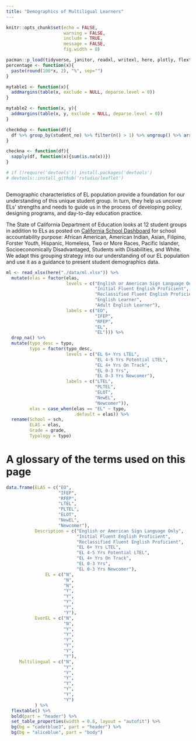 ```yaml
---
title: "Demographics of Multiligual Learners"
---
```


```r
knitr::opts_chunk$set(echo = FALSE,
                      warning = FALSE,
                      include = TRUE,
                      message = FALSE,
                      fig.width = 8)

pacman::p_load(tidyverse, janitor, readxl, writexl, here, plotly, flextable)
percentage <- function(x){
  paste(round(100*x, 2), "%", sep="")
}

mytable1 <- function(x){
  addmargins(table(x, exclude = NULL, deparse.level = 0))
}

mytable2 <- function(x, y){
  addmargins(table(x, y, exclude = NULL, deparse.level = 0))
}

checkdup <- function(df){
  df %>% group_by(student_no) %>% filter(n() > 1) %>% ungroup() %>% arrange(student_no)
}

checkna <- function(df){
  sapply(df, function(x){sum(is.na(x))})
}
```


```r
# if (!require('devtools')) install.packages('devtools')
# devtools::install_github('rstudio/leaflet')
```


```r

```


Demographic characteristics of EL population provide a foundation for our understanding of this unique student group. In turn, they help us uncover ELs' strengths and needs to guide us in the process of developing policy, designing programs, and day-to-day education practice. 

The State of California Department of Education looks at 12 student groups in addition to ELs as posted on [California School Dashboard](https://www.caschooldashboard.org/) for school accountability purpose: African American, American Indian, Asian, Filipino, Forster Youth, Hispanic, Homeless, Two or More Races, Pacific Islander, Socioeconomically Disadvantaged, Students with Disabilities, and White. We adapt this grouping strategy into our understanding of our EL population and use it as a guidance to present student demographics data.


```r
ml <- read_xlsx(here("./data/ml.xlsx")) %>%
  mutate(elas = factor(elas,
                       levels = c("English or American Sign Language Only",
                                  "Initial Fluent English Proficient",
                                  "Reclassified Fluent English Proficient",
                                  "English Learner",
                                  "Adult English Learner"),
                       labels = c("EO",
                                  "IFEP",
                                  "RFEP",
                                  "EL",
                                  "EL"))) %>%
  drop_na() %>%
  mutate(typo_desc = typo,
         typo = factor(typo_desc,
                       levels = c("EL 6+ Yrs LTEL",
                                  "EL 4-5 Yrs Potential LTEL",
                                  "EL 4+ Yrs On Track",
                                  "EL 0-3 Yrs",
                                  "EL 0-3 Yrs Newcomer"),
                       labels = c("LTEL",
                                  "PLTEL",
                                  "ELOT",
                                  "NewEL",
                                  "Newcomer")),
         elas = case_when(elas == "EL" ~ typo, 
                          .default = elas)) %>% 
  rename(School = sch,
         ELAS = elas,
         Grade = grade,
         Typology = typo)
```





# A glossary of the terms used on this page

```r
data.frame(ELAS = c("EO",
                    "IFEP",
                    "RFEP",
                    "LTEL",
                    "PLTEL",
                    "ELOT",
                    "NewEL",
                    "Newcomer"),
           Description = c("English or American Sign Language Only",
                           "Initial Fluent English Proficient",
                           "Reclassified Fluent English Proficient",
                           "EL 6+ Yrs LTEL",
                           "EL 4-5 Yrs Potential LTEL",
                           "EL 4+ Yrs On Track",
                           "EL 0-3 Yrs",
                           "EL 0-3 Yrs Newcomer"),
               EL = c("N",
                      "N",
                      "N",
                      "Y",
                      "Y",
                      "Y",
                      "Y",
                      "Y"),
           EverEL = c("N",
                      "N",
                      "Y",
                      "Y",
                      "Y",
                      "Y",
                      "Y",
                      "Y"),
     Multilingual = c("N",
                      "Y",
                      "Y",
                      "Y",
                      "Y",
                      "Y",
                      "Y",
                      "Y")
           ) %>% 
  flextable() %>% 
  bold(part = "header") %>% 
  set_table_properties(width = 0.8, layout = "autofit") %>% 
  bg(bg = "cadetblue3", part = "header") %>% 
  bg(bg = "aliceblue", part = "body")
```


